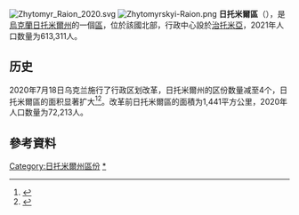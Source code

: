 [[File:Zhytomyr_Raion_2020.svg|thumb]]
[[Image:Zhytomyrskyi-Raion.png|thumb]]
'''日托米爾區'''（{{lang-uk|Житомирський район}}），是[[烏克蘭|烏克蘭]][[日托米爾州|日托米爾州]]的一個[[区_(乌克兰)|區]]，位於該國北部，行政中心設於[[治托米亞|治托米亞]]，2021年人口数量为613,311人。

== 历史 ==
2020年7月18日乌克兰施行了行政区划改革，日托米爾州的区份数量减至4个，日托米爾區的面积显著扩大<ref>{{Cite news |date=2020-07-18 |script-title=uk:Про утворення та ліквідацію районів. Постанова Верховної Ради України № 807-ІХ. |language=uk |url=http://www.golos.com.ua/article/333466 |access-date=2020-10-03 |work=Голос України |archive-date=2021-07-09 |archive-url=https://web.archive.org/web/20210709121303/http://www.golos.com.ua/article/333466 }}</ref><ref name="2020_reform_maps">{{Cite web |date=2020-07-17 |script-title=uk:Нові райони: карти + склад |url=https://www.minregion.gov.ua/press/news/novi-rajony-karty-sklad/ |access-date=2022-04-15 |language=uk |website=Міністерство розвитку громад та територій України |archive-date=2022-02-25 |archive-url=https://web.archive.org/web/20220225102502/https://www.minregion.gov.ua/press/news/novi-rajony-karty-sklad/ }}</ref>。改革前日托米爾區的面積为1,441平方公里，2020年人口数量为72,213人。

==參考資料==
{{Reflist}}

{{Zhytomyr-geo-stub}}

{{DEFAULTSORT:Житомирський район}}
[[Category:日托米爾州區份|Category:日托米爾州區份]]
[[Category:日托米爾區|*]]